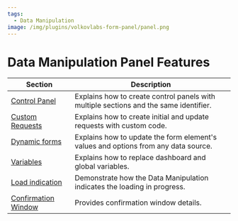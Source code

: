 ```yaml
---
tags:
  - Data Manipulation
image: /img/plugins/volkovlabs-form-panel/panel.png
---
```


# Data Manipulation Panel Features

| Section                                  | Description                                                                           |
| ---------------------------------------- | ------------------------------------------------------------------------------------- |
| [Control Panel](../control)              | Explains how to create control panels with multiple sections and the same identifier. |
| [Custom Requests](../request)            | Explains how to create initial and update requests with custom code.                  |
| [Dynamic forms](../dynamic)              | Explains how to update the form element's values and options from any data source.    |
| [Variables](../variables)                | Explains how to replace dashboard and global variables.                               |
| [Load indication](../load)               | Demonstrate how the Data Manipulation indicates the loading in progress.              |
| [Confirmation Window](../confirm-window) | Provides confirmation window details.                                                 |
